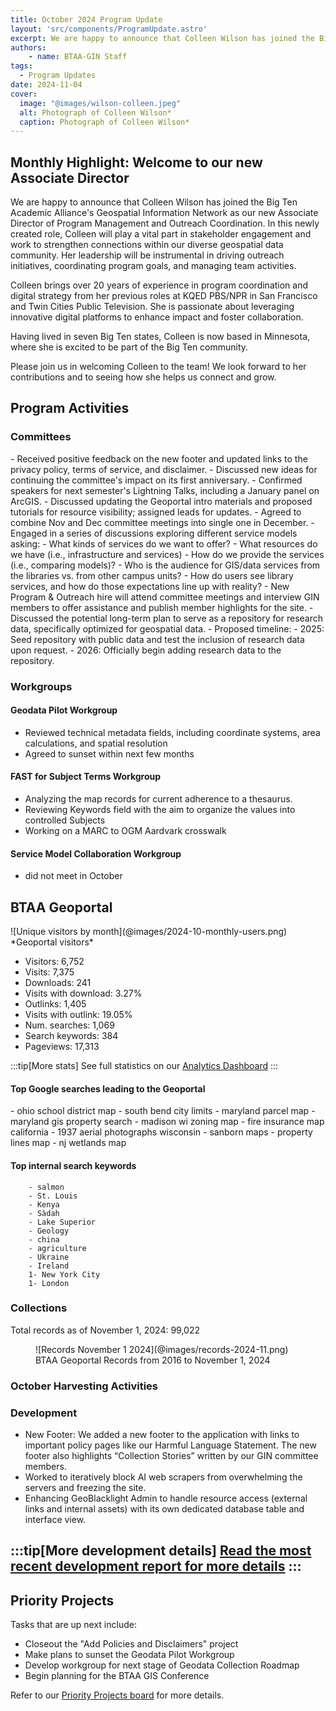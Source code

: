 ```yaml
---
title: October 2024 Program Update
layout: 'src/components/ProgramUpdate.astro'
excerpt: We are happy to announce that Colleen Wilson has joined the Big Ten Academic Alliance's Geospatial Information Network as our new Associate Director of Program Management and Outreach Coordination. In this newly created role, Colleen will play a vital part in stakeholder engagement and work to strengthen connections within our diverse geospatial data community. Her leadership will be instrumental in driving outreach initiatives, coordinating program goals, and managing team activities.
authors:
    - name: BTAA-GIN Staff
tags:
  - Program Updates
date: 2024-11-04
cover:
  image: "@images/wilson-colleen.jpeg"
  alt: Photograph of Colleen Wilson*
  caption: Photograph of Colleen Wilson*
---
```


<div class="monthly-highlight">

## Monthly Highlight: Welcome to our new Associate Director

We are happy to announce that Colleen Wilson has joined the Big Ten Academic Alliance's Geospatial Information Network as our new Associate Director of Program Management and Outreach Coordination. In this newly created role, Colleen will play a vital part in stakeholder engagement and work to strengthen connections within our diverse geospatial data community. Her leadership will be instrumental in driving outreach initiatives, coordinating program goals, and managing team activities.

Colleen brings over 20 years of experience in program coordination and digital strategy from her previous roles at KQED PBS/NPR in San Francisco and Twin Cities Public Television. She is passionate about leveraging innovative digital platforms to enhance impact and foster collaboration.

Having lived in seven Big Ten states, Colleen is now based in Minnesota, where she is excited to be part of the Big Ten community.

Please join us in welcoming Colleen to the team! We look forward to her contributions and to seeing how she helps us connect and grow.


</div>

## Program Activities

### Committees

<CardGrid>
  <Card title="TECHnology">
    - Received positive feedback on the new footer and updated links to the privacy policy, terms of service, and disclaimer.
    - Discussed new ideas for continuing the committee's impact on its first anniversary.
  </Card>

  <Card title="Community Engagement">
    - Confirmed speakers for next semester's Lightning Talks, including a January panel on ArcGIS.
    - Discussed updating the Geoportal intro materials and proposed tutorials for resource visibility; assigned leads for updates.
  </Card>

  <Card title="Knowledge">
    - Agreed to combine Nov and Dec committee meetings into single one in December.
    - Engaged in a series of discussions exploring different service models asking:
    - What kinds of services do we want to offer?
    - What resources do we have (i.e., infrastructure and services)
    - How do we provide the services (i.e., comparing models)?
    - Who is the audience for GIS/data services from the libraries vs. from other campus units?
    - How do users see library services, and how do those expectations line up with reality?
  </Card>

  <Card title="Coordination">
    - New Program & Outreach hire will attend committee meetings and interview GIN members to offer assistance and publish member highlights for the site.
    - Discussed the potential long-term plan to serve as a repository for research data, specifically optimized for geospatial data.
    - Proposed timeline:
    - 2025: Seed repository with public data and test the inclusion of research data upon request.
    - 2026: Officially begin adding research data to the repository.
  </Card>
</CardGrid>

### Workgroups

<Card>

#### Geodata Pilot Workgroup

* Reviewed technical metadata fields, including coordinate systems, area calculations, and spatial resolution
* Agreed to sunset within next few months

#### FAST for Subject Terms Workgroup

* Analyzing the map records for current adherence to a thesaurus.
* Reviewing Keywords field with the aim to organize the values into controlled Subjects
* Working on a MARC to OGM Aardvark crosswalk

#### Service Model Collaboration Workgroup

* did not meet in October	
	
</Card>


## BTAA Geoportal 

<TwoThirdsLayout>
<div slot="left">
![Unique visitors by month](@images/2024-10-monthly-users.png)
*Geoportal visitors*
</div>
<div slot="right">
<div class="compact-list">

* Visitors:	6,752
* Visits: 7,375
* Downloads: 241	 
* Visits with download: 3.27%	
* Outlinks: 1,405
* Visits with outlink: 19.05%
* Num. searches: 1,069
* Search keywords: 384
* Pageviews: 17,313
</div>
</div>
</TwoThirdsLayout>



:::tip[More stats]
See full statistics on our [Analytics Dashboard](https://tableau.umn.edu/t/UL/views/BTAAGeoportalusageMatomo/Monthlycharts?%3Aembed=y&%3AisGuestRedirectFromVizportal=y)
:::


#### Top Google searches leading to the Geoportal
<ChipList class="not-content">
		- ohio school district map
		- south bend city limits
		- maryland parcel map
		- maryland gis property search
		- madison wi zoning map
		- fire insurance map california
		- 1937 aerial photographs wisconsin
		- sanborn maps
		- property lines map
		- nj wetlands map

</ChipList>

#### Top internal search keywords
<ChipList class="not-content">

		- salmon
		- St. Louis
		- Kenya
		- Sàdah
		- Lake Superior
		- Geology
		- china
		- agriculture
		- Ukraine
		- Ireland
		1- New York City
		1- London 

</ChipList>

### Collections

<p class="records-total">Total records as of November 1, 2024: 99,022</p>

<figure markdown="span">
  ![Records November 1 2024](@images/records-2024-11.png)
  <figcaption>BTAA Geoportal Records from 2016 to 
November 1, 2024</figcaption>
</figure>


### October Harvesting Activities

<Table
  src="src/tables/harvests_2024-10.csv"
    columns={[
    { key: "Task",   width: "50%", filter: "text",  wrap: "nowrap",  render: "markdown" },
    { key: "Records added",  width: "25%", filter: "text"},
    { key: "Records retired",   width: "25%", filter: "text" },
  ]}
/>

### Development

* New Footer: We added a new footer to the application with links to important policy pages like our Harmful Language Statement. The new footer also highlights “Collection Stories” written by our GIN committee members.
* Worked to iteratively block AI web scrapers from overwhelming the servers and freezing the site.
* Enhancing GeoBlacklight Admin to handle resource access (external links and internal assets) with its own dedicated database table and interface view.

:::tip[More development details]
[Read the most recent development report for more details](https://docs.google.com/document/d/1A-XHbnvE49mr4QBYWBbx2PiCgYuM7kRdKjP7GEPMcZA/edit?usp=sharing)
:::
---

## Priority Projects

Tasks that are up next include:

* Closeout the "Add Policies and Disclaimers" project
* Make plans to sunset the Geodata Pilot Workgroup
* Develop workgroup for next stage of Geodata Collection Roadmap
* Begin planning for the BTAA GIS Conference

Refer to our [Priority Projects board](https://github.com/orgs/geobtaa/projects/22/views/5) for more details.

